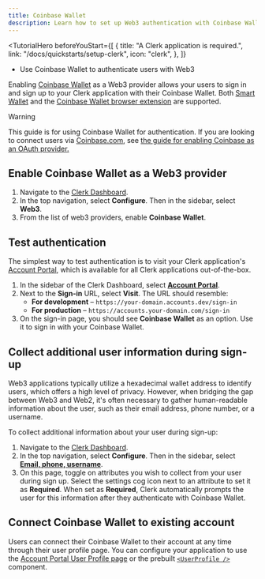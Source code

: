 ```yaml
---
title: Coinbase Wallet
description: Learn how to set up Web3 authentication with Coinbase Wallet.
---
```


<TutorialHero
  beforeYouStart={[
    {
      title: "A Clerk application is required.",
      link: "/docs/quickstarts/setup-clerk",
      icon: "clerk",
    },
  ]}
>
  - Use Coinbase Wallet to authenticate users with Web3
</TutorialHero>

Enabling [Coinbase Wallet](https://www.coinbase.com/wallet) as a Web3 provider allows your users to sign in and sign up to your Clerk application with their Coinbase Wallet. Both [Smart Wallet](https://www.coinbase.com/wallet/smart-wallet) and the [Coinbase Wallet browser extension](https://www.coinbase.com/wallet/downloads) are supported.

> [!WARNING]
> This guide is for using Coinbase Wallet for authentication. If you are looking to connect users via [Coinbase.com](https://www.coinbase.com/), see [the guide for enabling Coinbase as an OAuth provider.](/docs/authentication/social-connections/coinbase)

## Enable Coinbase Wallet as a Web3 provider

1. Navigate to the [Clerk Dashboard](https://dashboard.clerk.com/last-active?path=user-authentication/web3).
1. In the top navigation, select **Configure**. Then in the sidebar, select **Web3**.
1. From the list of web3 providers, enable **Coinbase Wallet**.

## Test authentication

The simplest way to test authentication is to visit your Clerk application's [Account Portal](/docs/customization/account-portal/overview), which is available for all Clerk applications out-of-the-box.

1. In the sidebar of the Clerk Dashboard, select [**Account Portal**](https://dashboard.clerk.com/last-active?path=account-portal).
1. Next to the **Sign-in** URL, select **Visit**. The URL should resemble:
   - **For development** – `https://your-domain.accounts.dev/sign-in`
   - **For production** – `https://accounts.your-domain.com/sign-in`
1. On the sign-in page, you should see **Coinbase Wallet** as an option. Use it to sign in with your Coinbase Wallet.

## Collect additional user information during sign-up

Web3 applications typically utilize a hexadecimal wallet address to identify users, which offers a high level of privacy. However, when bridging the gap between Web3 and Web2, it's often necessary to gather human-readable information about the user, such as their email address, phone number, or a username.

To collect additional information about your user during sign-up:

1. Navigate to the [Clerk Dashboard](https://dashboard.clerk.com/last-active?path=user-authentication/web3).
1. In the top navigation, select **Configure**. Then in the sidebar, select **[Email, phone, username](https://dashboard.clerk.com/last-active?path=user-authentication/email-phone-username)**.
1. On this page, toggle on attributes you wish to collect from your user during sign up. Select the settings cog icon next to an attribute to set it as **Required**. When set as **Required**, Clerk automatically prompts the user for this information after they authenticate with Coinbase Wallet.

## Connect Coinbase Wallet to existing account

Users can connect their Coinbase Wallet to their account at any time through their user profile page. You can configure your application to use the [Account Portal User Profile page](/docs/customization/account-portal/overview#user-profile) or the prebuilt [`<UserProfile />`](/docs/components/user/user-profile) component.
